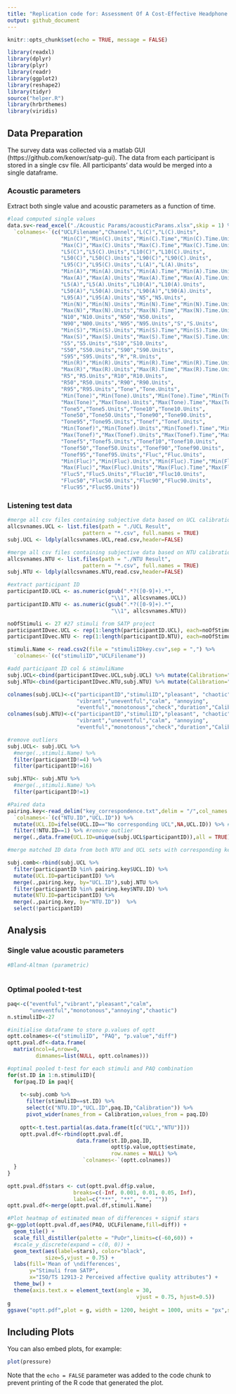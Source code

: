 ```yaml
---
title: "Replication code for: Assessment Of A Cost-Effective Headphone Calibration Procedure For Soundscape Evaluations"
output: github_document
---
```


```r
knitr::opts_chunk$set(echo = TRUE, message = FALSE)

library(readxl)
library(dplyr)
library(plyr)
library(readr)
library(ggplot2)
library(reshape2)
library(tidyr)                      
source("helper.R")
library(hrbrthemes)
library(viridis)

```

## Data Preparation

The survey data was collected via a matlab GUI (https://github.com/kenowr/satp-gui). The data from each participant is stored in a single csv file. All participants' data would be merged into a single dataframe.

### Acoustic parameters

Extract both single value and acoustic parameters as a function of time.

```r

#load computed single values
data.sv<-read_excel("./Acoustic Params/acousticParams.xlsx",skip = 1) %>%
  `colnames<-`(c("UCLFilename","Channel","L(C)","L(C).Units",
                 "Min(C)","Min(C).Units","Min(C).Time","Min(C).Time.Units",
                 "Max(C)","Max(C).Units","Max(C).Time","Max(C).Time.Units",
                 "L5(C)","L5(C).Units","L10(C)","L10(C).Units",
                 "L50(C)","L50(C).Units","L90(C)","L90(C).Units",
                 "L95(C)","L95(C).Units","L(A)","L(A).Units",
                 "Min(A)","Min(A).Units","Min(A).Time","Min(A).Time.Units",
                 "Max(A)","Max(A).Units","Max(A).Time","Max(A).Time.Units",
                 "L5(A)","L5(A).Units","L10(A)","L10(A).Units",
                 "L50(A)","L50(A).Units","L90(A)","L90(A).Units",
                 "L95(A)","L95(A).Units","N5","N5.Units",
                 "Min(N)","Min(N).Units","Min(N).Time","Min(N).Time.Units",
                 "Max(N)","Max(N).Units","Max(N).Time","Max(N).Time.Units",
                 "N10","N10.Units","N50","N50.Units",
                 "N90","N00.Units","N95","N95.Units","S","S.Units",
                 "Min(S)","Min(S).Units","Min(S).Time","Min(S).Time.Units",
                 "Max(S)","Max(S).Units","Max(S).Time","Max(S).Time.Units",
                 "S5","S5.Units","S10","S10.Units",
                 "S50","S50.Units","S90","S90.Units",
                 "S95","S95.Units","R","R.Units",
                 "Min(R)","Min(R).Units","Min(R).Time","Min(R).Time.Units",
                 "Max(R)","Max(R).Units","Max(R).Time","Max(R).Time.Units",
                 "R5","R5.Units","R10","R10.Units",
                 "R50","R50.Units","R90","R90.Units",
                 "R95","R95.Units","Tone","Tone.Units",
                 "Min(Tone)","Min(Tone).Units","Min(Tone).Time","Min(Tone).Time.Units",
                 "Max(Tone)","Max(Tone).Units","Max(Tone).Time","Max(Tone).Time.Units",
                 "Tone5","Tone5.Units","Tone10","Tone10.Units",
                 "Tone50","Tone50.Units","Tone90","Tone90.Units",
                 "Tone95","Tone95.Units","Tonef","Tonef.Units",
                 "Min(Tonef)","Min(Tonef).Units","Min(Tonef).Time","Min(Tonef).Time.Units",
                 "Max(Tonef)","Max(Tonef).Units","Max(Tonef).Time","Max(Tonef).Time.Units",
                 "Tonef5","Tonef5.Units","Tonef10","Tonef10.Units",
                 "Tonef50","Tonef50.Units","Tonef90","Tonef90.Units",
                 "Tonef95","Tonef95.Units","Fluc","Fluc.Units",
                 "Min(Fluc)","Min(Fluc).Units","Min(Fluc).Time","Min(Fluc).Time.Units",
                 "Max(Fluc)","Max(Fluc).Units","Max(Fluc).Time","Max(Fluc).Time.Units",
                 "Fluc5","Fluc5.Units","Fluc10","Fluc10.Units",
                 "Fluc50","Fluc50.Units","Fluc90","Fluc90.Units",
                 "Fluc95","Fluc95.Units"))

```


### Listening test data

```r

#merge all csv files containing subjective data based on UCL calibration
allcsvnames.UCL <- list.files(path = "./UCL Result",
                        pattern = "*.csv", full.names = TRUE)
subj.UCL <- ldply(allcsvnames.UCL,read.csv,header=FALSE)

#merge all csv files containing subjective data based on NTU calibration
allcsvnames.NTU <- list.files(path = "./NTU Result",
                        pattern = "*.csv", full.names = TRUE)
subj.NTU <- ldply(allcsvnames.NTU,read.csv,header=FALSE)

#extract participant ID
participantID.UCL <- as.numeric(gsub(".*?([0-9]+).*", 
                                 "\\1", allcsvnames.UCL))
participantID.NTU <- as.numeric(gsub(".*?([0-9]+).*", 
                                 "\\1", allcsvnames.NTU))

noOfStimuli <- 27 #27 stimuli from SATP project
participantIDvec.UCL <- rep(1:length(participantID.UCL), each=noOfStimuli)
participantIDvec.NTU <- rep(1:length(participantID.NTU), each=noOfStimuli)

stimuli.Name <- read.csv2(file = "stimuliIDkey.csv",sep = ",") %>%
  `colnames<-`(c("stimuliID","UCLFilename"))

#add participant ID col & stimuliName
subj.UCL<-cbind(participantIDvec.UCL,subj.UCL) %>% mutate(Calibration="UCL")
subj.NTU<-cbind(participantIDvec.NTU,subj.NTU) %>% mutate(Calibration="NTU") 

colnames(subj.UCL)<-c("participantID","stimuliID","pleasant", "chaotic",
                      "vibrant","uneventful","calm", "annoying",
                      "eventful","monotonous","check","duration","Calibration")
colnames(subj.NTU)<-c("participantID","stimuliID","pleasant", "chaotic",
                      "vibrant","uneventful","calm", "annoying",
                      "eventful","monotonous","check","duration","Calibration")

#remove outliers
subj.UCL<- subj.UCL %>%
  #merge(.,stimuli.Name) %>%
  filter(participantID!=4) %>%
  filter(participantID!=16)

subj.NTU<- subj.NTU %>%
  #merge(.,stimuli.Name) %>%
  filter(participantID!=1)

#Paired data
pairing.key<-read_delim("key_correspondence.txt",delim = "/",col_names = F) %>%
  `colnames<-`(c("NTU.ID","UCL.ID")) %>%
  mutate(UCL.ID=ifelse(UCL.ID=="No corresponding UCL",NA,UCL.ID)) %>% #remove unpaired
  filter(!NTU.ID==1) %>% #remove outlier
  merge(.,data.frame(UCL.ID=unique(subj.UCL$participantID)),all = TRUE)

#merge matched ID data from both NTU and UCL sets with corresponding key pairs

subj.comb<-rbind(subj.UCL %>% 
  filter(participantID %in% pairing.key$UCL.ID) %>%
  mutate(UCL.ID=participantID) %>%
  merge(.,pairing.key, by="UCL.ID"),subj.NTU %>% 
  filter(participantID %in% pairing.key$NTU.ID) %>%
  mutate(NTU.ID=participantID) %>%
  merge(.,pairing.key, by="NTU.ID"))  %>%
  select(!participantID)

```

## Analysis

### Single value acoustic parameters

```r

#Bland-Altman (parametric)



```


### Optimal pooled t-test



```r

paq<-c("eventful","vibrant","pleasant","calm",
       "uneventful","monotonous","annoying","chaotic")
n.stimuliID<-27

#initialise dataframe to store p.values of optt
optt.colnames<-c("stimuliID", "PAQ", "p.value","diff")
optt.pval.df<-data.frame(
  matrix(ncol=4,nrow=0, 
         dimnames=list(NULL, optt.colnames)))

#optimal pooled t-test for each stimuli and PAQ combination
for(st.ID in 1:n.stimuliID){
  for(paq.ID in paq){
    
    t<-subj.comb %>%
      filter(stimuliID==st.ID) %>%
      select(c("NTU.ID","UCL.ID",paq.ID,"Calibration")) %>%
      pivot_wider(names_from = Calibration,values_from = paq.ID)
    
    optt<-t.test.partial(as.data.frame(t[c("UCL","NTU")]))
    optt.pval.df<-rbind(optt.pval.df,
                      data.frame(st.ID,paq.ID,
                                 optt$p.value,optt$estimate,
                                 row.names = NULL) %>%
                        `colnames<-`(optt.colnames))
  }
}

optt.pval.df$stars <- cut(optt.pval.df$p.value, 
                     breaks=c(-Inf, 0.001, 0.01, 0.05, Inf), 
                     label=c("***", "**", "*", ""))
optt.pval.df<-merge(optt.pval.df,stimuli.Name)

#Plot heatmap of estimated mean of differences + signif stars
g<-ggplot(optt.pval.df,aes(PAQ, UCLFilename,fill=diff)) + 
  geom_tile() +
  scale_fill_distiller(palette = "PuOr",limits=c(-60,60)) +
  #scale_y_discrete(expand = c(0, 0)) +
  geom_text(aes(label=stars), color="black", 
            size=5,vjust = 0.75) +
  labs(fill='Mean of \ndifferences',
       y="Stimuli from SATP",
       x="ISO/TS 12913-2 Perceived affective quality attributes") +
  theme_bw() +
  theme(axis.text.x = element_text(angle = 30, 
                                         vjust = 0.75, hjust=0.5)) 
g
ggsave("optt.pdf",plot = g, width = 1200, height = 1000, units = "px",scale = 1.5)

```
## Including Plots

You can also embed plots, for example:

```r
plot(pressure)
```

Note that the `echo = FALSE` parameter was added to the code chunk to prevent printing of the R code that generated the plot.
